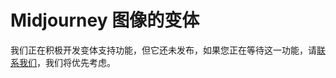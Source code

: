 # Midjourney 图像的变体

我们正在积极开发变体支持功能，但它还未发布，如果您正在等待这一功能，请[联系我们](https://www.imagineapi.dev/contact)，我们将优先考虑。
